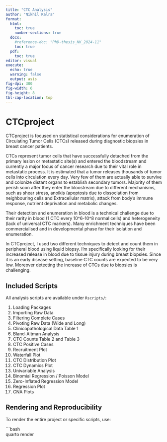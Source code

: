 ```yaml
---
title: "CTC Analysis"
author: "Nikhil Kalra"
format:
  html:
    toc: true
    number-sections: true
  docx:
    #reference-doc: "PhD-thesis_NK_2024-11"
    toc: true
  pdf:
    toc: true
editor: visual
execute:
  echo: true
  warning: false
  output: asis
fig-dpi: 300
fig-width: 6
fig-height: 8
tbl-cap-location: top
---
```


# CTCproject

CTCproject is focused on statistical considerations for enumeration of Circulating Tumor Cells (CTCs) released during diagnostic biopsies in breast cancer patients.

CTCs represent tumor cells that have successfully detached from the primary lesion or metastatic site(s) and entered the bloodstream and currently a major focus of cancer research due to their vital role in metastatic process. It is estimated that a tumor releases thousands of tumor cells into circulation every day. Very few of them are actually able to survive and colonize distant organs to establish secondary tumors. Majority of them perish soon after they enter the bloostream due to different mechanisms, such as shear stress, anoikis (apoptosis due to dissociation from neighbouring cells and Extracellular matrix), attack from body's immune response, nutrient deprivation and metabolic changes.

Their detection and enumeration in blood is a technical challenge due to their rarity in blood (1 CTC every 10\^6-10\^8 normal cells) and heterogeneity (lack of universal CTC markers). Many enrichment techniques have been commercialised and in developmental phase for their isolation and enumeration.

In CTCproject, I used two different techniques to detect and count them in peripheral blood using liquid biopsy. I'm specifically looking for their increased release in blood due to tissue injury during breast biopsies. Since it is an early disease setting, baseline CTC counts are expected to be very low. Moreover detecting the increase of CTCs due to biopsies is challenging.

## Included Scripts

All analysis scripts are available under `Rscripts/`:

1.  Loading Packages
2.  Importing Raw Data
3.  Filtering Complete Cases
4.  Pivoting Raw Data (Wide and Long)
5.  Clinicopathological Data Table 1
6.  Bland-Altman Analysis
7.  CTC Counts Table 2 and Table 3
8.  CTC Positive Cases
9.  Recruitment Plot
10. Waterfall Plot
11. CTC Distribution Plot
12. CTC Dynamics Plot
13. Univariable Analysis
14. Binomial Regression / Poisson Model
15. Zero-Inflated Regression Model
16. Regression Plot
17. CNA Plots

## Rendering and Reproducibility

To render the entire project or specific scripts, use:

\`\`\`bash \
quarto render
